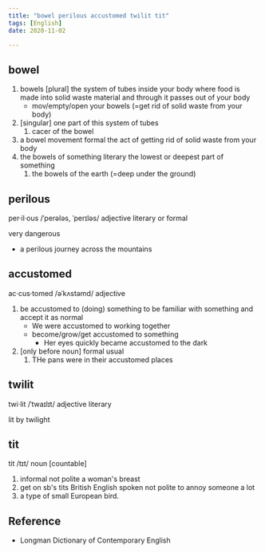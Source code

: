 ```yaml
---
title: "bowel perilous accustomed twilit tit"
tags: [English]
date: 2020-11-02

---
```


## bowel

1. bowels [plural] the system of tubes inside your body where food is made into
   solid waste material and through it passes out of your body
   - mov/empty/open your bowels (=get rid of solid waste from your body)
2. [singular] one part of this system of tubes
   1. cacer of the bowel
3. a bowel movement formal the act of getting rid of solid waste from your body
4. the bowels of something literary the lowest or deepest part of something
   1. the bowels of the earth (=deep under the ground)

## perilous

per·il·ous /ˈperələs, ˈperɪləs/ adjective literary or formal

very dangerous

- a perilous journey across the mountains

## accustomed

ac·cus·tomed /əˈkʌstəmd/ adjective

1. be accustomed to (doing) something to be familiar with something and accept
   it as normal
   - We were accustomed to working together
   - become/grow/get accustomed to something
     - Her eyes quickly became accustomed to the dark
2. [only before noun] formal usual
   1. THe pans were in their accustomed places

## twilit

twi·lit /ˈtwaɪlɪt/ adjective literary

lit by twilight

## tit

tit /tɪt/ noun [countable]

1. informal not polite a woman's breast
2. get on sb's tits British English spoken not polite to annoy someone a lot
3. a type of small European bird.

## Reference

- Longman Dictionary of Contemporary English
